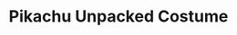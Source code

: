 ---
title: "Pikachu Unpacked Costume"
meta_title: "Pikachu Unpacked Costume craft"
description: "Craft de Pikachu Unpacked Costume"
rank: "a"
draft: false
name: "Pikachu Unpacked Costume"
recipe_img: "https://wiki.pokexgames.com/images/8/80/Pikachu_unpacked_costume.png"
level: 96
craft_time: 51840
result: 1
value_npc: 1
ingredients:
  - name: "Cloth"
    quantity: 30
    item_img: "https://wiki.pokexgames.com/images/5/51/Cloth.png"
    value_npc: 1
  - name: "Fur Ball"
    quantity: 60
    item_img: "https://wiki.pokexgames.com/images/8/85/Fur_Ball.png"
    value_npc: 1
  - name: "Mystic Star"
    quantity: 1
    item_img: "https://wiki.pokexgames.com/images/0/07/GUc8LUi.png"
    value_npc: 1
  - name: "Refined Fashion Point"
    quantity: 4
    item_img: "https://wiki.pokexgames.com/images/6/69/Refined_Fashion_Point.png"
    value_npc: 1
---